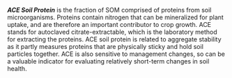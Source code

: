 ***ACE Soil Protein*** is the fraction of SOM comprised of proteins from soil
microorganisms. Proteins contain nitrogen that can be mineralized for plant
uptake, and are therefore an important contributor to crop growth. ACE stands
for autoclaved citrate-extractable, which is the laboratory method for
extracting the proteins. ACE soil protein is related to aggregate stability as
it partly measures proteins that are physically sticky and hold soil particles
together. ACE is also sensitive to management changes, so can be a valuable
indicator for evaluating relatively short-term changes in soil health.
